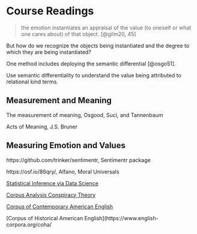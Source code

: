 # Course Readings

> the emotion instantiates an appraisal of the value (to oneself or what one cares about) of that object. [@gilm20, 45]

But how do we recognize the objects being instantiated and the degree to which they are being instantiated?

One method includes deploying the semantic differential [@osgo51].

Use semantic differentiality to understand the value being attributed to relational kind terms.

## Measurement and Meaning

The measurement of meaning, Osgood, Suci, and Tannenbaum

Acts of Meaning, J.S. Bruner

## Measuring Emotion and Values

https://github.com/trinker/sentimentr, Sentimentr package

https://osf.io/86qry/, Alfano, Moral Universals

[Statistical Inference via Data Science](https://moderndive.com/index.html)

[Corpus Analysis Conspiracy Theory](http://www.kevinreuter.com/ewExternalFiles/Corpus%20Analysis%20and%20Conspiracy%20Theory.pdf)

[Corpus of Contemporary American English](https://www.english-corpora.org/coca/)

[Corpus of Historical American English](https://www.english-corpora.org/coha/
